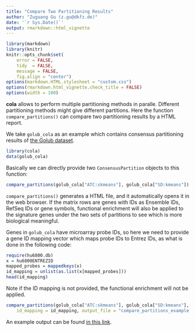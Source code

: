 ```yaml
---
title: "Compare Two Partitioning Results"
author: "Zuguang Gu (z.gu@dkfz.de)"
date: '`r Sys.Date()`'
output: rmarkdown::html_vignette
---
```



```r
library(markdown)
library(knitr)
knitr::opts_chunk$set(
    error = FALSE,
    tidy  = FALSE,
    message = FALSE,
    fig.align = "center")
options(markdown.HTML.stylesheet = "custom.css")
options(rmarkdown.html_vignette.check_title = FALSE)
options(width = 100)
```


**cola** allows to perform multiple partitioning methods in paralle. Different partitioning methods might give different
partitions. Here the function `compare_partitions()` can compare two partitioning results by a
HTML report.

We take `golub_cola` as an example which contains consensus partitioning results of [the Golub dataset](https://jokergoo.github.io/cola/reference/golub_cola.html).

```r
library(cola)
data(golub_cola)
```

Basically we can directly provide two `ConsensusPartition` objects to this function:

```r
compare_partitions(golub_cola["ATC:skmeans"], golub_cola["SD:kmeans"])
```

`compare_partitions()` generates a HTML file, and it automatically opens it in the web browser. If the matrix rows are genes
with IDs as Ensemble IDs, RefSeq IDs or gene symbols, functional enrichment will also be applied to the signature genes under
the two sets of partitions to see which is more biological meaningful.

Genes in `golub_cola` have microarray probe IDs, so here we need to provide a gene ID mapping vector which maps probe IDs
to Entrez IDs, as what is done in the following code:

```r
require(hu6800.db)
x = hu6800ENTREZID
mapped_probes = mappedkeys(x)
id_mapping = unlist(as.list(x[mapped_probes]))
head(id_mapping)
```

Note if the ID mapping is not provided, the functional enrichment will not be applied.

```r
compare_partitions(golub_cola["ATC:skmeans"], golub_cola["SD:kmeans"], 
    id_mapping = id_mapping, output_file = "compare_partitions_example.html")
```

An example output can be found [in this link](compare_partitions_example.html).
